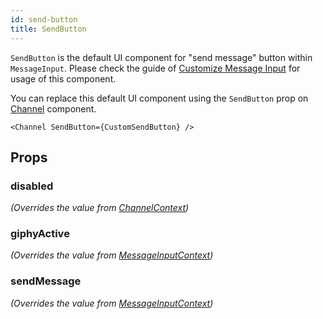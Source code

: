 ```yaml
---
id: send-button
title: SendButton
---
```



`SendButton` is the default UI component for "send message" button within `MessageInput`. Please check the guide of [Customize Message Input](../guides/message_input.mdx) for usage of this component.

You can replace this default UI component using the `SendButton` prop on [Channel](../core-components/channel.mdx) component.

```tsx
<Channel SendButton={CustomSendButton} />
```

## Props

### disabled

_(Overrides the value from [ChannelContext](../contexts/channel_context.mdx))_

<Disabled />

### giphyActive

_(Overrides the value from [MessageInputContext](../contexts/message_input_context.mdx))_

<GiphyActive />

### sendMessage

_(Overrides the value from [MessageInputContext](../contexts/message_input_context.mdx))_

<SendMessage />